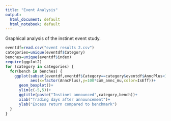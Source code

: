 ```yaml
---
title: "Event Analysis"
output:
  html_document: default
  html_notebook: default
---
```


Graphical analysis of the instinet event study.

```r
eventdf=read.csv("event results 2.csv")
categories=unique(eventdf$Category)
benches=unique(eventdf$index)
require(ggplot2)
for (category in categories) {
  for(bench in benches) {
    ggplot(subset(eventdf,eventdf$Category==category&eventdf$AnncPlus<16&bench==eventdf$index),
           aes(x=factor(AnncPlus),y=100*cum_annc_mu,color=IsEff))+
      geom_boxplot()+
      ylim(c(-5,5))+
      ggtitle(paste("Instinet announced",category,bench))+
      xlab("Trading days after announcement")+
      ylab("Excess return compared to benchmark")
  }
}

```


